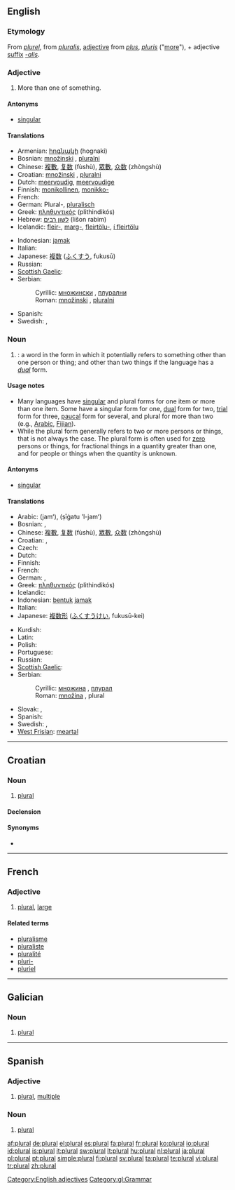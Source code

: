 {{wikipedia|Plural}}
{{also|Plural|plurál}}
==English==

===Etymology===
From {{etyl|fro}} ''[[plurel]]'', from {{etyl|la}} ''[[pluralis]]'', [[adjective]] from ''[[plus]]'', ''[[pluris]]'' ("[[more]]"), + adjective [[suffix]] ''[[-alis]]''.

===Adjective===
{{en-adj|-}}

# More than one of something.

====Antonyms====
* [[singular]]

====Translations====
{{trans-top|more than one}}
* Armenian: [[հոգնակի]] (hognaki)
* Bosnian: [[množinski]] {{m}}, [[pluralni]] {{m}}
* Chinese: [[複數]], [[复数]] (fùshù), [[眾數]], [[众数]] (zhòngshù)
* Croatian: [[množinski]] {{m}}, [[pluralni]] {{m}}
* Dutch: [[meervoudig]], [[meervoudige]]
* Finnish: [[monikollinen]], [[monikko-]]
* French: {{t+|fr|pluriel}}
* German: Plural-, [[pluralisch]]
* Greek: [[πληθυντικός]] (plithindikós)
* Hebrew: [[לשון רבים]] (lišon rabim)
* Icelandic: [[fleir-]], [[marg-]], [[fleirtölu-]], [[í fleirtölu]]
{{trans-mid}}
* Indonesian: [[jamak]]
* Italian: {{t+|it|plurale}}
* Japanese: [[複数]] ([[ふくすう]], fukusū)
* Russian: {{t+|ru|множественный|tr=mnóžestvennyj|sc=Cyrl}}
* [[Scottish Gaelic]]: {{t-|gd|iolra}}
* Serbian:
*: Cyrillic: [[множински]] {{m}}, [[плурални]] {{m}}
*: Roman: [[množinski]] {{m}}, [[pluralni]] {{m}}
* Spanish: {{t+|es|plural}}
* Swedish: {{t+|sv|plural}}, {{t+|sv|flertal}}
{{trans-bottom}}

===Noun===
{{en-noun}}

# {{grammar}}: a word in the form in which it potentially refers to something other than one person or thing; and other than two things if the language has a ''[[dual]]'' form.

====Usage notes====
* Many languages have [[singular]] and plural forms for one item or more than one item. Some have a singular form for one, [[dual]] form for two, [[trial]] form for three, [[paucal]] form for several, and plural for more than two (e.g., [[Arabic]], [[Fijian]]).
* While the plural form generally refers to two or more persons or things, that is not always the case. The plural form is often used for [[zero]] persons or things, for fractional things in a quantity greater than one, and for people or things when the quantity is unknown.

====Antonyms====
* [[singular]]

====Translations====
{{trans-top|word in plural form}}
* Arabic: {{Arab|[[جمع]]}} (jamʻ), {{Arab|[[صيغة الجمع]]}} (ṣīġatu 'l-jamʻ)
* Bosnian: {{t-|bs|množina|f}}, {{t-|bs|plural|m}}
* Chinese: [[複數]], [[复数]] (fùshù), [[眾數]], [[众数]] (zhòngshù)
* Croatian: {{t-|hr|množina|f|alt=množìna}}, {{t-|hr|plural|m|alt=plùrāl}}
* Czech: {{t-|cs|množné číslo|n}}
* Dutch: {{t+|nl|meervoud|n}}
* Finnish: {{t+|fi|monikko}}
* French: {{t+|fr|pluriel|m}}
* German: {{t+|de|Plural|m}}, {{t+|de|Mehrzahl|f}}
* Greek: [[πληθυντικός]] (plithindikós) {{m}}
* Icelandic: {{t+|is|fleirtala|f}}
* Indonesian: [[bentuk]] [[jamak]]
* Italian: {{t+|it|plurale|m}}
* Japanese: [[複数形]] ([[ふくすうけい]], fukusū-kei)
{{trans-mid}}
* Kurdish: {{t|ku|پڕژمار|tr=pirrjimar|sc=ku-Arab}}
* Latin: {{t-|la|pluralis}}
* Polish: {{t+|pl|liczba mnoga|f}}
* Portuguese: {{t+|pt|plural|m}}
* Russian: {{t+|ru|множественное число|n|tr=mnóžestvennoje čisló|sc=Cyrl}}
* [[Scottish Gaelic]]: {{t-|gd|iolra|m}}
* Serbian:
*: Cyrillic: [[множина]] {{f}}, [[плурал]] {{m}}
*: Roman: [[množina]] {{f}}, plural {{m}}
* Slovak: {{t-|sk|množné číslo|n}}, {{t+|sk|plurál|m}}
* Spanish: {{t+|es|plural|m}}
* Swedish: {{t+|sv|plural|n}}, {{t+|sv|pluralis|n}}
* [[West Frisian]]: [[meartal]] {{n}}
{{trans-bottom}}

[[Category:English adjectives]]

----

==Croatian==

===Noun===
{{infl|hr|noun|g=m|head=plùrāl}}

# {{uncountable|lang=hr}} [[#English|plural]]

====Declension====
{{hr-decl-noun
|plùrāl|-
|plurála|-
|pluralu|-
|plural|-
|plurale|-
|pluralu|-
|pluralom|-}}

====Synonyms====
* {{l|hr|množina|množìna}}

----

==French==

===Adjective===
{{fr-adj|sf=plurale|mp=pluraux|pf=plurales}}

# [[#Adjective|plural]], [[large]]

====Related terms====
* [[pluralisme]]
* [[pluraliste]]
* [[pluralité]]
* [[pluri-]]
* [[pluriel]]

----

==Galician==

===Noun===
{{infl|gl|adjective|g=mf}}

# [[#English|plural]]

[[Category:gl:Grammar]]

----

==Spanish==

===Adjective===
{{es-adj|pl=plurales}}

# [[#English|plural]], [[multiple]]

===Noun===
{{es-noun-m|pl=plurales}}

# {{grammar|lang=es}} [[#English|plural]]

[[af:plural]]
[[de:plural]]
[[el:plural]]
[[es:plural]]
[[fa:plural]]
[[fr:plural]]
[[ko:plural]]
[[io:plural]]
[[id:plural]]
[[is:plural]]
[[it:plural]]
[[sw:plural]]
[[lt:plural]]
[[hu:plural]]
[[nl:plural]]
[[ja:plural]]
[[pl:plural]]
[[pt:plural]]
[[simple:plural]]
[[fi:plural]]
[[sv:plural]]
[[ta:plural]]
[[te:plural]]
[[vi:plural]]
[[tr:plural]]
[[zh:plural]]